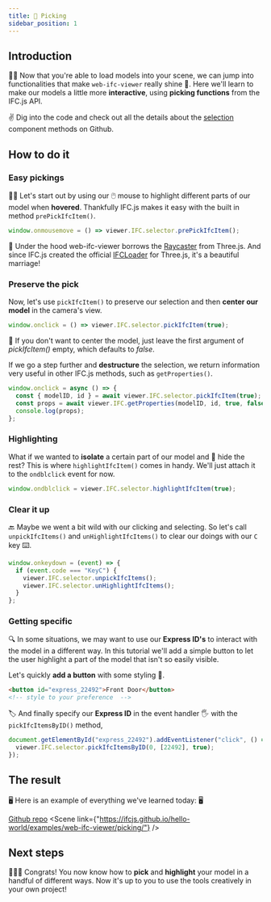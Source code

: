 ```yaml
---
title: 🤏 Picking
sidebar_position: 1
---
```



## Introduction

🚶‍♀️ Now that you're able to load models into your scene, we can jump into functionalities that make `web-ifc-viewer` really shine 🌟. Here we'll learn to make our models a little more **interactive**, using **picking functions** from the IFC.js API.

<IfcCard>
  ✌ Dig into the code and check out all the details about the <a href="https://github.com/IFCjs/web-ifc-viewer/tree/master/viewer/src/components/ifc/selection">selection</a> component methods on Github.
</IfcCard>

## How to do it

### Easy pickings

👩‍🏫 Let's start out by using our 🖱️ mouse to highlight different parts of our model when **hovered**. Thankfully IFC.js makes it easy with the built in method `prePickIfcItem()`.

```js
window.onmousemove = () => viewer.IFC.selector.prePickIfcItem();
```

<IfcCard>
  🙌 Under the hood web-ifc-viewer borrows the <a href="https://threejs.org/docs/index.html?q=raycaster#api/en/core/Raycaster">Raycaster</a> from Three.js. And since IFC.js created the official <a href="https://threejs.org/examples/webgl_loader_ifc.html">IFCLoader</a> for Three.js, it's a beautiful marriage!
</IfcCard>

### Preserve the pick

Now, let's use `pickIfcItem()` to preserve our selection and then **center our model** in the camera's view.

```js
window.onclick = () => viewer.IFC.selector.pickIfcItem(true);
```

<IfcCard>
  🧐 If you don't want to center the model, just leave the first argument of <i>pickIfcItem()</i> empty, which defaults to <i>false</i>.
</IfcCard>

If we go a step further and **destructure** the selection, we return information very useful in other IFC.js methods, such as `getProperties()`.

```js
window.onclick = async () => {
  const { modelID, id } = await viewer.IFC.selector.pickIfcItem(true);
  const props = await viewer.IFC.getProperties(modelID, id, true, false);
  console.log(props);
};
```

### Highlighting

What if we wanted to **isolate** a certain part of our model and 👻 hide the rest? This is where `highlightIfcItem()` comes in handy. We'll just attach it to the `ondblclick` event for now.

```js
window.ondblclick = viewer.IFC.selector.highlightIfcItem(true);
```

### Clear it up

🔙 Maybe we went a bit wild with our clicking and selecting. So let's call `unpickIfcItems()` and `unHighlightIfcItems()` to clear our doings with our `C` key ⌨️.

```js
window.onkeydown = (event) => {
  if (event.code === "KeyC") {
    viewer.IFC.selector.unpickIfcItems();
    viewer.IFC.selector.unHighlightIfcItems();
  }
};
```

### Getting specific

🔍 In some situations, we may want to use our **Express ID's** to interact with the model in a different way. In this tutorial we'll add a simple button to let the user highlight a part of the model that isn't so easily visible.

Let's quickly **add a button** with some styling 🎨.

```html
<button id="express_22492">Front Door</button>
<!-- style to your preference  -->
```

🏷️ And finally specify our **Express ID** in the event handler 🖐️ with the `pickIfcItemsByID()` method,

```js
document.getElementById("express_22492").addEventListener("click", () => {
  viewer.IFC.selector.pickIfcItemsByID(0, [22492], true);
});
```

## The result

🖥️ Here is an example of everything we've learned today: 🖥️

<a href="https://github.com/IFCjs/hello-world/tree/main/examples/web-ifc-viewer/picking/">Github repo</a>
<Scene link={"https://ifcjs.github.io/hello-world/examples/web-ifc-viewer/picking/"} />

## Next steps

🎉🎉🎉
Congrats! You now know how to **pick** and **highlight** your model in a handful of different ways. Now it's up to you to use the tools creatively in your own project!
